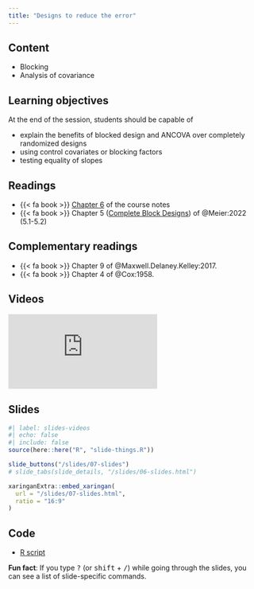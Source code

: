 ```yaml
---
title: "Designs to reduce the error"
---
```


## Content

- Blocking
- Analysis of covariance


## Learning objectives

At the end of the session, students should be capable of

- explain the benefits of blocked design and ANCOVA over completely randomized designs
- using control covariates or blocking factors
- testing equality of slopes

## Readings

- {{< fa book >}} [Chapter 6](https://lbelzile.github.io/math80667a/06-blocking_ancova.html) of the course notes
- {{< fa book >}} Chapter 5 ([Complete Block Designs](https://stat.ethz.ch/~meier/teaching/anova/block-designs.html)) of @Meier:2022 (5.1-5.2)

## Complementary readings

- {{< fa book >}}  Chapter 9 of @Maxwell.Delaney.Kelley:2017.
- {{< fa book >}}  Chapter 4 of @Cox:1958.

## Videos


<div class="ratio ratio-16x9">
<iframe src="https://www.youtube.com/embed/gTLp0pplRXk" frameborder="0" allow="accelerometer; autoplay; encrypted-media; gyroscope; picture-in-picture" allowfullscreen>
</iframe>
</div>


## Slides

```r
#| label: slides-videos
#| echo: false
#| include: false
source(here::here("R", "slide-things.R"))
```

```r
slide_buttons("/slides/07-slides")
# slide_tabs(slide_details, "/slides/06-slides.html")
```

```r
xaringanExtra::embed_xaringan(
  url = "/slides/07-slides.html",
  ratio = "16:9"
)
```

## Code

- [R script](/content/MATH80667A-07-content.R)

:::{.callout-tip}
**Fun fact**: If you type <kbd>?</kbd> (or <kbd>shift</kbd> + <kbd>/</kbd>) while going through the slides, you can see a list of slide-specific commands.
:::
